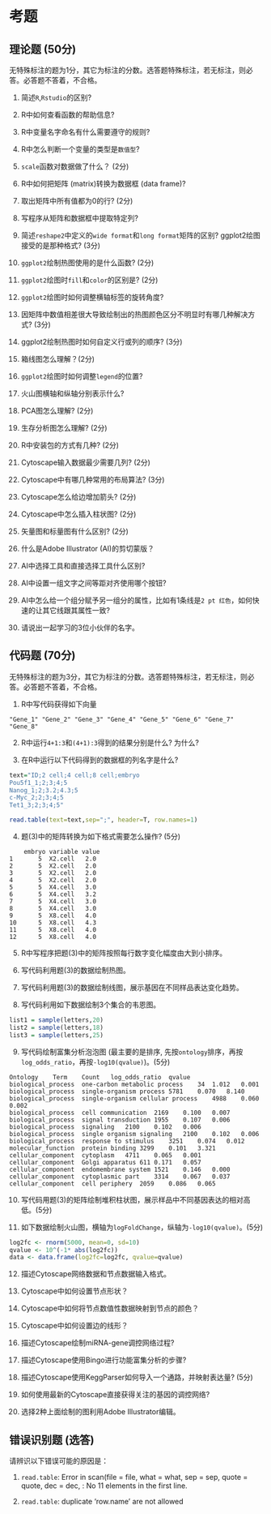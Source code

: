 # 考题 {#questions}

## 理论题 (50分)

无特殊标注的题为1分，其它为标注的分数。选答题特殊标注，若无标注，则必答。必答题不答着，不合格。

1. 简述`R`,`Rstudio`的区别?

2. R中如何查看函数的帮助信息?

3. R中变量名字命名有什么需要遵守的规则?

4. R中怎么判断一个变量的类型是`数值型`?

5. `scale`函数对数据做了什么？ (2分)

6. R中如何把矩阵 (matrix)转换为数据框 (data frame)?

7. 取出矩阵中所有值都为0的行? (2分)

8. 写程序从矩阵和数据框中提取特定列?

9. 简述`reshape2`中定义的`wide format`和`long format`矩阵的区别? ggplot2绘图接受的是那种格式? (3分)

10. `ggplot2`绘制热图使用的是什么函数? (2分)

11. `ggplot2`绘图时`fill`和`color`的区别是? (2分)

12. `ggplot2`绘图时如何调整横轴标签的旋转角度?

13. 因矩阵中数值相差很大导致绘制出的热图颜色区分不明显时有哪几种解决方式? (3分)

14. ggplot2绘制热图时如何自定义行或列的顺序? (3分)

15. 箱线图怎么理解？(2分)

16. `ggplot2`绘图时如何调整`legend`的位置?

17. 火山图横轴和纵轴分别表示什么?

18. PCA图怎么理解? (2分)

19. 生存分析图怎么理解? (2分)

20. R中安装包的方式有几种? (2分)

21. Cytoscape输入数据最少需要几列? (2分)

22. Cytoscape中有哪几种常用的布局算法? (3分)

23. Cytoscape怎么给边增加箭头? (2分)

24. Cytoscape中怎么插入柱状图? (2分)

25. 矢量图和标量图有什么区别? (2分)

26. 什么是Adobe Illustrator (AI)的剪切蒙版？

27. AI中选择工具和直接选择工具什么区别?

28. AI中设置一组文字之间等距对齐使用哪个按钮?

29. AI中怎么给一个组分赋予另一组分的属性，比如有1条线是`2 pt 红色`，如何快速的让其它线跟其属性一致?

30. 请说出一起学习的3位小伙伴的名字。

## 代码题 (70分)

无特殊标注的题为3分，其它为标注的分数。选答题特殊标注，若无标注，则必答。必答题不答着，不合格。

1. R中写代码获得如下向量

```
"Gene_1" "Gene_2" "Gene_3" "Gene_4" "Gene_5" "Gene_6" "Gene_7" "Gene_8"
```

2. R中运行`4+1:3`和`(4+1):3`得到的结果分别是什么? 为什么?

3. 在R中运行以下代码得到的数据框的列名字是什么?

```r
text="ID;2 cell;4 cell;8 cell;embryo
Pou5f1_1;2;3;4;5
Nanog_1;2;3.2;4.3;5
c-Myc_2;2;3;4;5
Tet1_3;2;3;4;5"

read.table(text=text,sep=";", header=T, row.names=1)
```

4. 题(3)中的矩阵转换为如下格式需要怎么操作? (5分)

```
    embryo variable value
1       5  X2.cell   2.0
2       5  X2.cell   2.0
3       5  X2.cell   2.0
4       5  X2.cell   2.0
5       5  X4.cell   3.0
6       5  X4.cell   3.2
7       5  X4.cell   3.0
8       5  X4.cell   3.0
9       5  X8.cell   4.0
10      5  X8.cell   4.3
11      5  X8.cell   4.0
12      5  X8.cell   4.0
```

5. R中写程序把题(3)中的矩阵按照每行数字变化幅度由大到小排序。

6. 写代码利用题(3)的数据绘制热图。

7. 写代码利用题(3)的数据绘制线图，展示基因在不同样品表达变化趋势。

8. 写代码利用如下数据绘制3个集合的韦恩图。

```r
list1 = sample(letters,20)
list2 = sample(letters,18)
list3 = sample(letters,25)
```

9. 写代码绘制富集分析泡泡图 (最主要的是排序, 先按`ontology`排序，再按`log_odds_ratio`，再按`-log10(qvalue)`)。(5分)

```
Ontology	Term	Count	log_odds_ratio	qvalue
biological_process	one-carbon metabolic process	34	1.012	0.001
biological_process	single-organism process	5781	0.070	8.140
biological_process	single-organism cellular process	4988	0.060	0.002
biological_process	cell communication	2169	0.100	0.007
biological_process	signal transduction	1955	0.107	0.006
biological_process	signaling	2100	0.102	0.006
biological_process	single organism signaling	2100	0.102	0.006
biological_process	response to stimulus	3251	0.074	0.012
molecular_function	protein binding	3299	0.101	3.321
cellular_component	cytoplasm	4711	0.065	0.001
cellular_component	Golgi apparatus	611	0.171	0.057
cellular_component	endomembrane system	1521	0.146	0.000
cellular_component	cytoplasmic part	3314	0.067	0.037
cellular_component	cell periphery	2059	0.086	0.065
```

10. 写代码用题(3)的矩阵绘制堆积柱状图，展示样品中不同基因表达的相对高低。(5分)

11. 如下数据绘制火山图，横轴为`logFoldChange`，纵轴为`-log10(qvalue)`。(5分)

```r
log2fc <- rnorm(5000, mean=0, sd=10)
qvalue <- 10^(-1* abs(log2fc))
data <- data.frame(log2fc=log2fc, qvalue=qvalue)
```

12. 描述Cytoscape网络数据和节点数据输入格式。

13. Cytoscape中如何设置节点形状？

14. Cytoscape中如何将节点数值性数据映射到节点的颜色？

15. Cytoscape中如何设置边的线形？

16. 描述Cytoscape绘制miRNA-gene调控网络过程?

17. 描述Cytoscape使用Bingo进行功能富集分析的步骤?

18. 描述Cytoscape使用KeggParser如何导入一个通路，并映射表达量? (5分)

19. 如何使用最新的Cytoscape直接获得关注的基因的调控网络?

20. 选择2种上面绘制的图利用Adobe Illustrator编辑。

## 错误识别题 (选答)

请辨识以下错误可能的原因是：

1. `read.table`: Error in scan(file = file, what = what, sep = sep, quote = quote, dec = dec, : No 11 elements in the first line.

2. `read.table`: duplicate 'row.name' are not allowed



